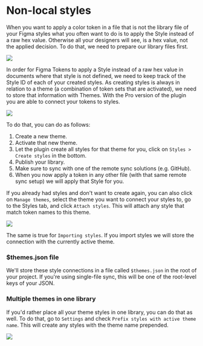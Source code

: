 # Non-local styles

When you want to apply a color token in a file that is not the library file of your Figma styles what you often want to do is to apply the Style instead of a raw hex value. Otherwise all your designers will see, is a hex value, not the applied decision. To do that, we need to prepare our library files first.

![](/non-local-styles/preview.png)


In order for Figma Tokens to apply a Style instead of a raw hex value in documents where that style is not defined, we need to keep track of the Style ID of each of your created styles. As creating styles is always in relation to a theme (a combination of token sets that are activated), we need to store that information with Themes. With the Pro version of the plugin you are able to connect your tokens to styles.

![](/non-local-styles/manage-themes-modal.png)

To do that, you can do as follows:

1. Create a new theme.
2. Activate that new theme.
3. Let the plugin create all styles for that theme for you, click on `Styles > Create styles` in the bottom.
4. Publish your library.
5. Make sure to sync with one of the remote sync solutions (e.g. GitHub).
6. When you now apply a token in any other file (with that same remote sync setup) we will apply that Style for you.


If you already had styles and don't want to create again, you can also click on `Manage themes`, select the theme you want to connect your styles to, go to the Styles tab, and click `Attach styles`. This will attach any style that match token names to this theme.

![](/non-local-styles/themes-styles-tab.png)

The same is true for `Importing styles`. If you import styles we will store the connection with the currently active theme.

### $themes.json file

We'll store these style connections in a file called `$themes.json` in the root of your project. If you're using single-file sync, this will be one of the root-level keys of your JSON.


### Multiple themes in one library

If you'd rather place all your theme styles in one library, you can do that as well. To do that, go to `Settings` and check `Prefix styles with active theme name`. This will create any styles with the theme name prepended.

![](/non-local-styles/settings.png)
